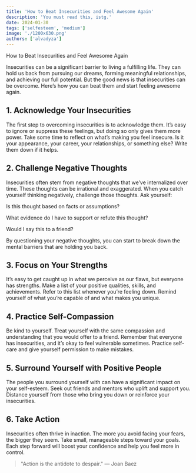 ```yaml
---
title: 'How to Beat Insecurities and Feel Awesome Again'
description: 'You must read this, istg.'
date: 2024-01-30
tags: ['selfesteem', 'medium']
image: './1200x630.png'
authors: ['alvadyza']
---
```


How to Beat Insecurities and Feel Awesome Again

Insecurities can be a significant barrier to living a fulfilling life. They can hold us back from pursuing our dreams, forming meaningful relationships, and achieving our full potential. But the good news is that insecurities can be overcome. Here’s how you can beat them and start feeling awesome again.

## 1. **Acknowledge Your Insecurities**

The first step to overcoming insecurities is to acknowledge them. It’s easy to ignore or suppress these feelings, but doing so only gives them more power. Take some time to reflect on what’s making you feel insecure. Is it your appearance, your career, your relationships, or something else? Write them down if it helps.

## 2. Challenge Negative Thoughts
Insecurities often stem from negative thoughts that we’ve internalized over time. These thoughts can be irrational and exaggerated. When you catch yourself thinking negatively, challenge those thoughts. Ask yourself:

Is this thought based on facts or assumptions?

What evidence do I have to support or refute this thought?

Would I say this to a friend?

By questioning your negative thoughts, you can start to break down the mental barriers that are holding you back.

## 3. Focus on Your Strengths
It’s easy to get caught up in what we perceive as our flaws, but everyone has strengths. Make a list of your positive qualities, skills, and achievements. Refer to this list whenever you’re feeling down. Remind yourself of what you’re capable of and what makes you unique. 

## 4. Practice Self-Compassion
Be kind to yourself. Treat yourself with the same compassion and understanding that you would offer to a friend. Remember that everyone has insecurities, and it’s okay to feel vulnerable sometimes. Practice self-care and give yourself permission to make mistakes.

## 5. Surround Yourself with Positive People
The people you surround yourself with can have a significant impact on your self-esteem. Seek out friends and mentors who uplift and support you. Distance yourself from those who bring you down or reinforce your insecurities.

## 6. Take Action
Insecurities often thrive in inaction. The more you avoid facing your fears, the bigger they seem. Take small, manageable steps toward your goals. Each step forward will boost your confidence and help you feel more in control.

<blockquote>
  "Action is the antidote to despair." — Joan Baez
</blockquote>

